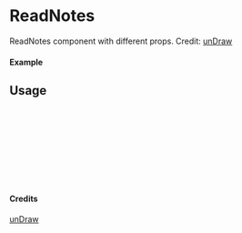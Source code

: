 
<Meta of={ReadNotes} title="unDraw/ReadNotes" />

# ReadNotes

ReadNotes component with different props.
Credit: [unDraw](https://undraw.co/illustrations)

#### Example

<Canvas of={ReadNotes.Primary} />

## Usage

```ts
import { ReadNotes } from "yadl-ui";

const Example = () => {
  return (
      <ReadNotes />
  );
};

export default Example;
```

#### Credits
[unDraw](https://undraw.co/illustrations)
